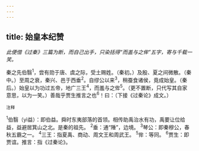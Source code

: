 ```yaml
---
---
---
```

title: 始皇本纪赞
---



*此便借《过秦》三篇为断，而自己出手，只染括得“而盖与之侔”五字，寄与千载一笑。*

秦之先伯翳<sup>1</sup>，尝有勋于唐、虞之际，受土赐姓。（秦初。）及殷、夏之间微散。（秦中。）至周之衰，秦兴、邑于西垂<sup>2</sup>。自缪公以来<sup>3</sup>，稍蚕食诸侯，竟成始皇。（秦后。）始皇以为功过五帝，地广三王<sup>4</sup>，而羞与之侔<sup>5</sup>。（更不置断，只代写其自家意思，以为一笑。）善哉乎贾生推言之也<sup>6</sup>！曰：（下接《过秦论》成文。）

<sup>注释</sup>

<sup>1</sup>伯翳（yì益）：即伯益。舜时东夷部落的首领。相传助禹治水有功，禹要让位给益，益避居箕山之北。是秦的祖先。
<sup>2</sup>垂：通“陲”，边境。
<sup>3</sup>琴公：即秦穆公，春秋五霸之一。
<sup>4</sup>三王：指夏禹、商动、周文王和周武王。
<sup>5</sup>侔：等同。
<sup>6</sup>贾生：即贾谊。推言：指《过秦论》。